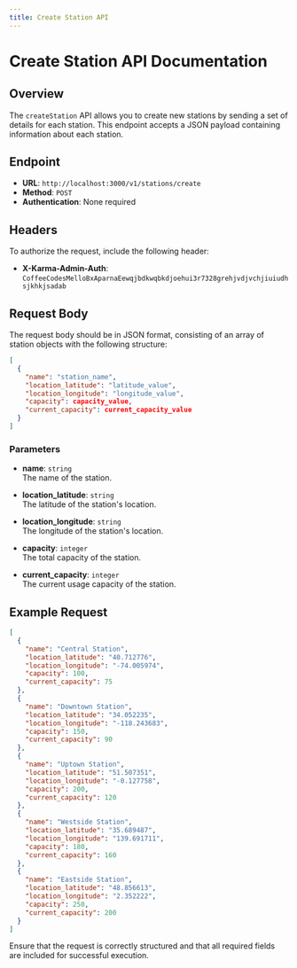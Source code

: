 ```yaml
---
title: Create Station API
---
```


# Create Station API Documentation

## Overview

The `createStation` API allows you to create new stations by sending a set of details for each station. This endpoint accepts a JSON payload containing information about each station.

## Endpoint

- **URL**: `http://localhost:3000/v1/stations/create`
- **Method**: `POST`
- **Authentication**: None required

## Headers

To authorize the request, include the following header:

- **X-Karma-Admin-Auth**: `CoffeeCodesMelloBxAparnaEewqjbdkwqbkdjoehui3r7328grehjvdjvchjiuiudhsjkhkjsadab`

## Request Body

The request body should be in JSON format, consisting of an array of station objects with the following structure:

```json
[
  {
    "name": "station_name",
    "location_latitude": "latitude_value",
    "location_longitude": "longitude_value",
    "capacity": capacity_value,
    "current_capacity": current_capacity_value
  }
]
```

### Parameters

- **name**: `string`  
  The name of the station.

- **location_latitude**: `string`  
  The latitude of the station's location.

- **location_longitude**: `string`  
  The longitude of the station's location.

- **capacity**: `integer`  
  The total capacity of the station.

- **current_capacity**: `integer`  
  The current usage capacity of the station.

## Example Request

```json
[
  {
    "name": "Central Station",
    "location_latitude": "40.712776",
    "location_longitude": "-74.005974",
    "capacity": 100,
    "current_capacity": 75
  },
  {
    "name": "Downtown Station",
    "location_latitude": "34.052235",
    "location_longitude": "-118.243683",
    "capacity": 150,
    "current_capacity": 90
  },
  {
    "name": "Uptown Station",
    "location_latitude": "51.507351",
    "location_longitude": "-0.127758",
    "capacity": 200,
    "current_capacity": 120
  },
  {
    "name": "Westside Station",
    "location_latitude": "35.689487",
    "location_longitude": "139.691711",
    "capacity": 180,
    "current_capacity": 160
  },
  {
    "name": "Eastside Station",
    "location_latitude": "48.856613",
    "location_longitude": "2.352222",
    "capacity": 250,
    "current_capacity": 200
  }
]
```

Ensure that the request is correctly structured and that all required fields are included for successful execution.